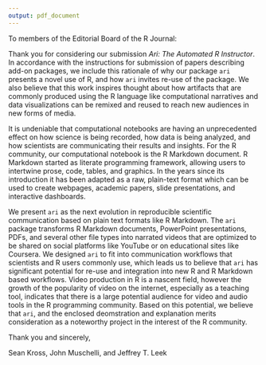```yaml
---
output: pdf_document
---
```


To members of the Editorial Board of the R Journal: 

Thank you for considering our submission *Ari: The Automated R Instructor*. In
accordance with the instructions for submission of papers describing add-on
packages, we include this rationale of why our package `ari` presents a novel
use of R, and how `ari` invites re-use of the package. We also believe that this
work inspires thought about how artifacts that are commonly produced using the
R language like computational narratives and data visualizations can be remixed
and reused to reach new audiences in new forms of media.

It is undeniable that computational notebooks are having an unprecedented
effect on how science is being recorded, how data is being analyzed, and how 
scientists are communicating their results and insights. For the R
community, our computational notebook is the R Markdown document. R Markdown
started as literate programming framework, allowing users to intertwine prose,
code, tables, and graphics. In the years since its introduction it
has been adapted as a raw, plain-text format which can be used to create
webpages, academic papers, slide presentations, and interactive dashboards.

We present `ari` as the next evolution in reproducible scientific communication
based on plain text formats like R Markdown. The `ari` package transforms
R Markdown documents, PowerPoint presentations, PDFs, and several other file
types into narrated videos that are optimized to be shared on social platforms
like YouTube or on educational sites like Coursera. We designed `ari` to fit
into communication workflows that scientists and R users commonly use, which
leads us to believe that `ari` has significant potential for re-use and
integration into new R and R Markdown based workflows. Video production in R
is a nascent field, however the growth of the popularity of video on the
internet, especially as a teaching tool, indicates that there is a large
potential audience for video and audio tools in the R programming community.
Based on this potential, we believe that `ari`, and the enclosed deomstration 
and explanation merits consideration as a noteworthy project in the interest
of the R community.

Thank you and sincerely,

Sean Kross, John Muschelli, and Jeffrey T. Leek
